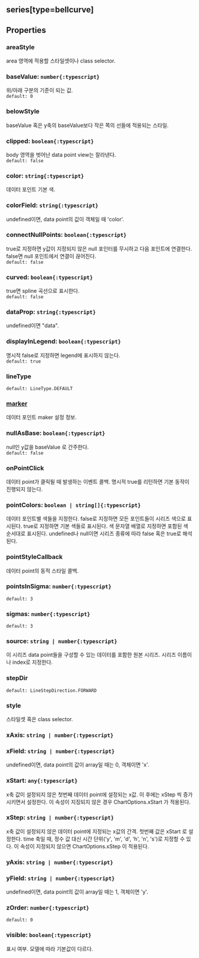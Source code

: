 ## series[type=bellcurve]

## Properties

### areaStyle
area 영역에 적용할 스타일셋이나 class selector.  

### baseValue: `number{:typescript}`
위/아래 구분의 기준이 되는 값.  
`default: 0`  

### belowStyle
baseValue  혹은 y축의 baseValue보다 작은 쪽의 선들에 적용되는 스타일.  

### clipped: `boolean{:typescript}`
body 영역을 벗어난 data point view는 잘라낸다.  
`default: false`  

### color: `string{:typescript}`
데이터 포인트 기본 색.  

### colorField: `string{:typescript}`
undefined이면, data point의 값이 객체일 때 'color'.  

### connectNullPoints: `boolean{:typescript}`
true로 지정하면 y값이 지정되지 않은 null 포인터를 무시하고 다음 포인트에 연결한다.
false면 null 포인트에서 연결이 끊어진다.  
`default: false`  

### curved: `boolean{:typescript}`
true면 spline 곡선으로 표시한다.  
`default: false`  

### dataProp: `string{:typescript}`
undefined이면 "data".  

### displayInLegend: `boolean{:typescript}`
명시적 false로 지정하면 legend에 표시하지 않는다.  
`default: true`  

### lineType


`default: LineType.DEFAULT`  

### [marker](./bellcurve/marker)
데이터 포인트 maker 설정 정보.  

### nullAsBase: `boolean{:typescript}`
null인 y값을  baseValue 로 간주한다.  
`default: false`  

### onPointClick
데이터 point가 클릭될 때 발생하는 이벤트 콜백.
명시적 true를 리턴하면 기본 동작이 진행되지 않는다.  

### pointColors: `boolean | string[]{:typescript}`
데이터 포인트별 색들을 지정한다.
false로 지정하면 모든 포인트들이 시리즈 색으로 표시된다.
true로 지정하면 기본 색들로 표시된다.
색 문자열 배열로 지정하면 포함된 색 순서대로 표시된다.
undefined나 null이면 시리즈 종류에 따라 false 혹은 true로 해석된다.  

### pointStyleCallback
데이터 point의 동적 스타일 콜백.  

### pointsInSigma: `number{:typescript}`
`default: 3`  

### sigmas: `number{:typescript}`
`default: 3`  

### source: `string | number{:typescript}`
이 시리즈 data point들을 구성할 수 있는 데이터를 포함한 원본 시리즈.
시리즈 이름이나 index로 지정한다.  

### stepDir


`default: LineStepDirection.FORWARD`  

### style
스타일셋 혹은 class selector.  

### xAxis: `string | number{:typescript}`

### xField: `string | number{:typescript}`
undefined이면, data point의 값이 array일 때는 0, 객체이면 'x'.  

### xStart: `any{:typescript}`
x축 값이 설정되지 않은 첫번째 데이터 point에 설정되는 x값.
이 후에는  xStep 씩 증가시키면서 설정한다.
이 속성이 지징되지 않은 경우  ChartOptions.xStart 가 적용된다.  

### xStep: `string | number{:typescript}`
x축 값이 설정되지 않은 데이터 point에 지정되는 x값의 간격.
첫번째 값은  xStart 로 설정한다.
time 축일 때, 정수 값 대신 시간 단위('y', 'm', 'd', 'h', 'n', 's')로 지정할 수 있다.
이 속성이 지정되지 않으면  ChartOptions.xStep 이 적용된다.  

### yAxis: `string | number{:typescript}`

### yField: `string | number{:typescript}`
undefined이면, data point의 값이 array일 때는 1, 객체이면 'y'.  

### zOrder: `number{:typescript}`
`default: 0`  

### visible: `boolean{:typescript}`
표시 여부.
모델에 따라 기본값이 다르다.  
